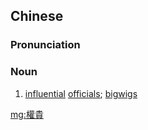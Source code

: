 ==Chinese==
{{zh-forms|s=权贵}}

===Pronunciation===
{{zh-pron
|m=quánguì
|c=kyun4 gwai3
|mn=koân-kùi
|cat=n
}}

===Noun===
{{zh-noun}}

# [[influential]] [[official]]s; [[bigwig]]s

[[mg:權貴]]